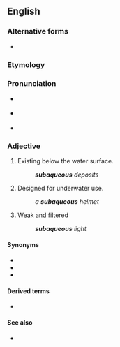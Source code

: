==English==

===Alternative forms===
* {{l|en|subaquæous}}

===Etymology===
{{prefix|en|sub|aqueous}}

===Pronunciation===
* {{a|RP|GA}} {{IPA|/sʌˈbeɪkwi.əs/|lang=en}}
* {{a|AU}} {{IPA|/sɐˈbæekwi.əs/|lang=en}}
* {{a|NZ}} {{IPA|/sɐˈbæekwi.ɘs/|lang=en}}

===Adjective===
{{en-adj|-}}

# Existing below the water surface.
#: '''''subaqueous''' deposits''
# Designed for underwater use.
#: ''a '''subaqueous''' helmet''
# Weak and filtered
#: '''''subaqueous''' light''

====Synonyms====
* {{l|en|subaquatic}}
* {{l|en|submerged}}
* {{l|en|underwater}}

====Derived terms====
* {{l|en|subaqueously}}

====See also====
* {{l|en|submarine}}